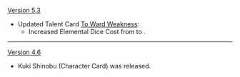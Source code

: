 {{Change History/Header}}
[[Version 5.3]]
* Updated Talent Card [[To Ward Weakness (Equipment Card)|To Ward Weakness]]:
** Increased Elemental Dice Cost from {{TCG Cost|3|Electro}} to {{TCG Cost|4|Electro}}.
----
[[Version 4.6]]
* Kuki Shinobu (Character Card) was released.